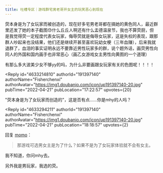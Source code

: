 ```yaml
---
title: 吐槽专区｜游戏群宅男老哥开女主的玩笑恶心到现在
---
```



<Forum groupName="原神" groupUrl="https://www.douban.com/group/genshin/" archivedAt="2025-05-16T16:35:59.582Z">
  <Post
    id="265101300"
    title="吐槽专区｜游戏群宅男老哥开女主的玩笑恶心到现在"
    url="https://www.douban.com/group/topic/265101300/?_spm_id=MTQ2MDM2MjQx"
    pubTime="2022-04-30"
    highlightUserId="191397140"
  >
荧本身是为了女玩家而被创造的，现在好多宅男老哥都在搞她的黄色同人，最近群里还发了她的本子截图😓什么丘丘人啊还有什么孟德温泉节，我也不算荧厨，但是我觉得荧一定程度代表女玩家，侮辱荧就是侮辱女玩家，这是失权的表现，跟那群人吵起来也没结果，他们还是继续开甚至喜欢玩幼女梗（三年血赚），后来我就退群了，血泪的事实证明永远不要靠近男性玩家多的群，说个题外话，画荧男性向同人的外国和国内画手也非常恶心（画乙女游戏女主男性向黄图的一个道理）

有那么多大波美少女不够yy的吗，为什么非要画跟女玩家有关的色图呢！！！！

<Reply
  id="4633214810"
  authorId="191397140"
  authorName="Fisherchenxi"
  authorAvatar="https://img1.doubanio.com/icon/up191397140-20.jpg"
  pubTime="2022-04-21"
  pubLocation="17:22:57"
  upvotes={20}
>
"荧本身是为了女玩家而创造的"，这是否有点......你是mhy的人吗？
</Reply>

<Reply
  id="4633294211"
  authorId="191397140"
  authorName="Fisherchenxi"
  authorAvatar="https://img1.doubanio.com/icon/up191397140-20.jpg"
  pubTime="2022-04-21"
  pubLocation="18:18:57"
  upvotes={2}
>
回复 [momo](https://www.douban.com/people/146036241/)：
> 那游戏可选男女主是为了什么？如果不是为了女玩家体验就不会有女主。

我不知道，你问mhy去。

另外我是男玩家，我选的荧。
</Reply>
  </Post>
</Forum>
